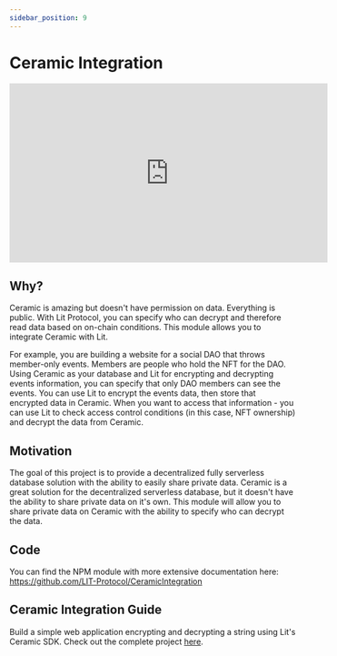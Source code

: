 ```yaml
---
sidebar_position: 9
---
```


# Ceramic Integration

<iframe
  width="560"
  height="315"
  src="https://www.youtube.com/embed/EENmb0mPGWU"
  title="YouTube video player"
  frameborder="0"
  allow="accelerometer; autoplay; clipboard-write; encrypted-media; gyroscope; picture-in-picture"
  allowfullscreen
></iframe>

## Why?

Ceramic is amazing but doesn't have permission on data. Everything is public. With Lit Protocol, you can specify who can decrypt and therefore read data based on on-chain conditions. This module allows you to integrate Ceramic with Lit.

For example, you are building a website for a social DAO that throws member-only events. Members are people who hold the NFT for the DAO. Using Ceramic as your database and Lit for encrypting and decrypting events information, you can specify that only DAO members can see the events. You can use Lit to encrypt the events data, then store that encrypted data in Ceramic. When you want to access that information - you can use Lit to check access control conditions (in this case, NFT ownership) and decrypt the data from Ceramic.
## Motivation

The goal of this project is to provide a decentralized fully serverless database solution with the ability to easily share private data. Ceramic is a great solution for the decentralized serverless database, but it doesn't have the ability to share private data on it's own. This module will allow you to share private data on Ceramic with the ability to specify who can decrypt the data.

## Code

You can find the NPM module with more extensive documentation here: https://github.com/LIT-Protocol/CeramicIntegration

## Ceramic Integration Guide

Build a simple web application encrypting and decrypting a string using Lit's Ceramic SDK. Check out the complete project [here](https://github.com/LIT-Protocol/CeramicIntegrationExample).
